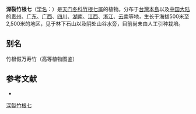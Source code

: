 {{Speciesbox
| name = 深裂竹根七
| status = 
| status_system = 
| image = 
| genus = Disporopsis
| species = pernyi
| authority = (Hua) Diels
}}

'''深裂竹根七'''（[[学名|学名]]：{{lang|la|''Disporopsis pernyi''}}）是[[天门冬科|天门冬科]][[竹根七属|竹根七属]]的植物。分布于[[台灣島|台灣本島]]以及[[中国大陆|中国大陆]]的[[贵州|贵州]]、[[广东|广东]]、[[广西|广西]]、[[四川|四川]]、[[湖南|湖南]]、[[江西|江西]]、[[浙江|浙江]]、[[云南|云南]]等地，生长于海拔500米至2,500米的地区，见于林下石山以及阴处山谷水旁，目前尚未由人工引种栽培。

== 别名 ==
竹根假万寿竹（高等植物图鉴）

== 参考文献 ==
<div class="references-small">
* {{cite web| url =http://www.bioinfo.cn/db05/KmzwSpecies.php?action=view&id=5416| title =深裂竹根七| work =《中国高等植物数据库全库》| publisher =中国科学院微生物研究所| author =昆明植物研究所| accessdate =2009-02-25| deadurl =yes| archiveurl =https://web.archive.org/web/20160305055450/http://www.bioinfo.cn/db05/KmzwSpecies.php?action=view&id=5416| archivedate =2016-03-05}}
</div>
{{Taxonbar|from=Q11153519}}

[[Category:竹根七属|深裂竹根七]]


{{植物小作品}}